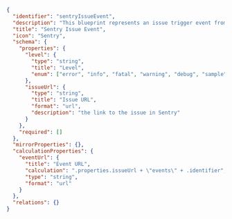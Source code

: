 ```json showLineNumbers
{
  "identifier": "sentryIssueEvent",
  "description": "This blueprint represents an issue trigger event from Sentry",
  "title": "Sentry Issue Event",
  "icon": "Sentry",
  "schema": {
    "properties": {
      "level": {
        "type": "string",
        "title": "Level",
        "enum": ["error", "info", "fatal", "warning", "debug", "sample"]
      },
      "issueUrl": {
        "type": "string",
        "title": "Issue URL",
        "format": "url",
        "description": "the link to the issue in Sentry"
      }
    },
    "required": []
  },
  "mirrorProperties": {},
  "calculationProperties": {
    "eventUrl": {
      "title": "Event URL",
      "calculation": ".properties.issueUrl + \"events\" + .identifier",
      "type": "string",
      "format": "url"
    }
  },
  "relations": {}
}
```

